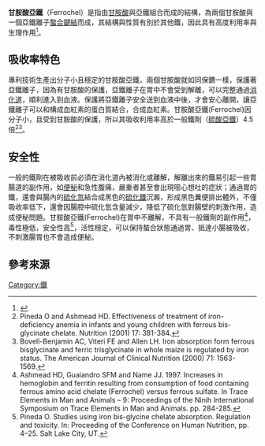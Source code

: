 '''甘胺酸亞鐵'''（Ferrochel）是指由[[甘胺酸|甘胺酸]]與亞鐵組合而成的結構，為兩個甘胺酸與一個亞鐵離子[[螯合鍵結|螯合鍵結]]而成，其結構與性質有別於其他鐵，因此具有高度利用率與生理作用<ref name="name">{{Cite web |url=http://www.albionminerals.com/ |title=存档副本 |access-date=2011-04-13 |archive-date=2021-02-27 |archive-url=https://web.archive.org/web/20210227073923/http://www.albionminerals.com/ |dead-url=no }}</ref>。

==吸收率特色==
專利技術生產出分子小且穩定的甘胺酸亞鐵，兩個甘胺酸就如同保鑣一樣，保護著亞鐵離子，因為有甘胺酸的保護，亞鐵離子在胃中不會受到解離，可以完整通過[[消化道|消化道]]，順利進入到血液。保護將亞鐵離子安全送到血液中後，才會安心離開，讓亞鐵離子可以和構成血紅素的蛋白質結合，合成血紅素。甘胺酸亞鐵(Ferrochel)因分子小，且受到甘胺酸的保護，所以其吸收利用率高於一般鐵劑（[[硫酸亞鐵|硫酸亞鐵]]）4.5倍<ref>Pineda O and Ashmead HD. Effectiveness of treatment of iron-deficiency anemia in infants and young children with ferrous bis-glycinate chelate. Nutrition (2001) 17: 381-384.</ref><ref>Bovell-Benjamin AC, Viteri FE and Allen LH. Iron absorption form ferrous bisglycinate and ferric trisglycinate in whole maize is regulated by iron status. The American Journal of Clinical Nutrition (2000) 71: 1563-1569.</ref>。

==安全性==
一般的鐵劑在被吸收前必須在消化道內被消化或離解，解離出來的鐵易引起一些胃腸道的副作用，如[[便秘|便秘]]和急性腹痛，嚴重者甚至會出現噁心想吐的症狀；通過胃的鐵，還會與腸內的[[硫化氫|硫化氫]]結合成黑色的[[硫化鐵|硫化鐵]]沉澱，形成黑色糞便排出體外，不僅吸收率低下，還會因腸腔中硫化氫含量減少，降低了硫化氫對腸壁的刺激作用，造成便秘問題。甘胺酸亞鐵(Ferrochel)在胃中不離解，不具有一般鐵劑的副作用<ref>Ashmead HD, Guaiandro SFM and Name JJ. 1997. Increases in hemoglobin and ferritin resulting from consumption of food containing ferrous amino acid chelate (Ferrochel) versus ferrous sulfate. In Trace Elements in Man and Animals – 9: Proceedings of the Ninih International Symposium on Trace Elements in Man and Animals. pp. 284-285.</ref>，毒性極低，安全性高<ref>Pineda O. Studies using iron bis-glycine chelate absorption. Regulation and toxicity. In: Proceeding of the Conference on Human Nutrition, pp. 4–25. Salt Lake City, UT.</ref>，活性穩定，可以保持螯合狀態通過胃、抵達小腸被吸收，不刺激腸胃也不會造成便秘。

==參考來源==
{{references}}
[[Category:鐵|Category:鐵]]